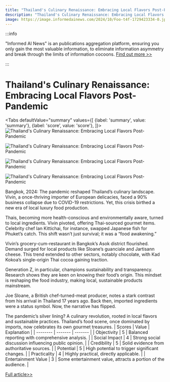 ```yaml
---
title: "Thailand's Culinary Renaissance: Embracing Local Flavors Post-Pandemic"
description: "Thailand's Culinary Renaissance: Embracing Local Flavors Post-Pandemic"
image: https://image.informedainews.com/2024/10/Foo-t4f-1729423334-0.jpg
---
```



:::info

"Informed AI News" is an publications aggregation platform, ensuring you only gain the most valuable information, to eliminate information asymmetry and break through the limits of information cocoons.  [Find out more >>](/)

:::

# Thailand's Culinary Renaissance: Embracing Local Flavors Post-Pandemic


<Tabs
	defaultValue="summary"
	values={[
	{label: 'summary', value: 'summary'},
	{label: 'score', value: 'score'},
]}>
<TabItem value="summary">
<img
  src="https://image.informedainews.com/2024/10/Foo-t4f-1729423334-0.jpg"
  alt="Thailand's Culinary Renaissance: Embracing Local Flavors Post-Pandemic"
/>

<img
  src="https://image.informedainews.com/2024/10/Foo-CTL-1729423334-1.jpg"
  alt="Thailand's Culinary Renaissance: Embracing Local Flavors Post-Pandemic"
/>

<img
  src="https://image.informedainews.com/2024/10/Foo-qLo-1729423334-2.jpg"
  alt="Thailand's Culinary Renaissance: Embracing Local Flavors Post-Pandemic"
/>

<img
  src="https://image.informedainews.com/2024/10/Foo-BRC-1729423334-3.jpg"
  alt="Thailand's Culinary Renaissance: Embracing Local Flavors Post-Pandemic"
/>



Bangkok, 2024: The pandemic reshaped Thailand’s culinary landscape. Vivin, a once-thriving importer of European delicacies, faced a 90% business collapse due to COVID-19 restrictions. Yet, this crisis birthed a new era of local luxury food production.

Thais, becoming more health-conscious and environmentally aware, turned to local ingredients. Vivin pivoted, offering Thai-sourced gourmet items. Celebrity chef Ian Kittichai, for instance, swapped Japanese fish for Phuket’s catch. This shift wasn’t just survival; it was a “food awakening.”

Vivin’s grocery-cum-restaurant in Bangkok’s Asok district flourished. Demand surged for local products like Sloane’s guanciale and Jartisann cheese. This trend extended to other sectors, notably chocolate, with Kad Kokoa’s single-origin Thai cocoa gaining traction.

Generation Z, in particular, champions sustainability and transparency. Research shows they are keen on knowing their food’s origin. This mindset is reshaping the food industry, making local, sustainable products mainstream.

Joe Sloane, a British chef-turned-meat producer, notes a stark contrast from his arrival in Thailand 17 years ago. Back then, imported ingredients were a status symbol. Now, the narrative has flipped.

The pandemic’s silver lining? A culinary revolution, rooted in local flavors and sustainable practices. Thailand’s food scene, once dominated by imports, now celebrates its own gourmet treasures.
</TabItem>
<TabItem value="score">
	| Scores     | Value   | Explanation |
	| -------- | ------- | ------- |
	| Objectivity  | 5    | Balanced reporting with comprehensive analysis.    |
	| Social Impact | 4     | Strong social discussion influencing public opinion.    |
	| Credibility    | 5    | Solid evidence from authoritative sources.    |
	| Potential    | 5    | High potential to trigger significant changes.    |
	| Practicality    | 4    | Highly practical, directly applicable.    |
	| Entertainment Value    | 3    | Some entertainment value, attracts a portion of the audience.    |
</TabItem>
</Tabs>

[Full article>>](https://asia.nikkei.com/Life-Arts/Life/Post-pandemic-Thailand-redefines-local-flavors)

